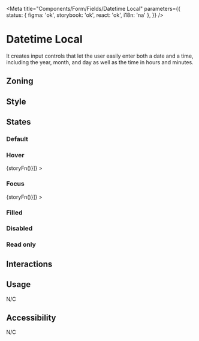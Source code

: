 
<Meta
	title="Components/Form/Fields/Datetime Local"
	parameters={{
		status: { figma: 'ok', storybook: 'ok', react: 'ok', i18n: 'na' },
	}}
/>

# Datetime Local

It creates input controls that let the user easily enter both a date and a time, including the year, month, and day as well as the time in hours and minutes.

## Zoning

<FigmaImage
	src="https://www.figma.com/file/qc8oUSyVJM67gSsbTShftt/%F0%9F%93%90-Zoning?node-id=245%3A219"
	alt="zoning image for inputs"
/>

## Style

## States

### Default

<Canvas>
	<Story name="default">
		<Form.DatetimeLocal label="Datetime Local" min="2018-06-07T00:00" max="2018-06-14T00:00" />
	</Story>
</Canvas>

### Hover

<Canvas withSource="none">
	<Story
		name="hover"
		decorators={[storyFn => <WithSelector selector=":hover">{storyFn()}</WithSelector>]}
	>
		<Form.DatetimeLocal label="Datetime" />
	</Story>
</Canvas>

### Focus

<Canvas withSource="none">
	<Story
		name="focus"
		decorators={[storyFn => <WithSelector selector=":focus">{storyFn()}</WithSelector>]}
	>
		<Form.DatetimeLocal label="Datetime " />
	</Story>
</Canvas>

### Filled

<Canvas>
	<Story name="filled">
		<Form.DatetimeLocal
			label="Datetime Local"
			value="2018-06-12T19:30"
			min="2018-06-07T00:00"
			max="2018-06-14T00:00"
		/>
	</Story>
</Canvas>

### Disabled

<Canvas>
	<Story name="disabled">
		<Form.DatetimeLocal
			label="Datetime Local"
			value="2018-06-12T19:30"
			min="2018-06-07T00:00"
			max="2018-06-14T00:00"
			disabled
		/>
	</Story>
</Canvas>

### Read only

<Canvas>
	<Story name="read-only">
		<Form.DatetimeLocal
			label="Datetime Local"
			value="2018-06-12T19:30"
			min="2018-06-07T00:00"
			max="2018-06-14T00:00"
			readOnly
		/>
	</Story>
</Canvas>

## Interactions

## Usage

N/C

## Accessibility

N/C
